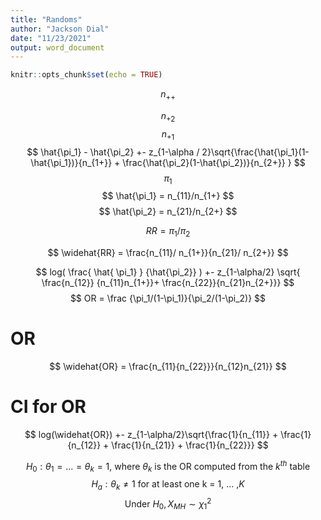 ```yaml
---
title: "Randoms"
author: "Jackson Dial"
date: "11/23/2021"
output: word_document
---
```


```r
knitr::opts_chunk$set(echo = TRUE)
```



$$
n_{++}
$$

$$
n_{+2}
$$
$$
n_{+1}
$$
$$
\hat{\pi_1} - \hat{\pi_2} +- z_{1-\alpha / 2}\sqrt{\frac{\hat{\pi_1}(1-\hat{\pi_1})}{n_{1+}} + \frac{\hat{\pi_2}(1-\hat{\pi_2})}{n_{2+}}   }
$$
$$
\pi_1
$$
$$
\hat{\pi_1} = n_{11}/n_{1+}
$$
$$
\hat{\pi_2} = n_{21}/n_{2+}
$$

$$
RR = \pi_1 / \pi_2
$$


$$
\widehat{RR} = \frac{n_{11}/ n_{1+}}{n_{21}/ n_{2+}}
$$

$$
log( \frac{ \hat{ \pi_1} } {\hat{\pi_2}} ) +- z_{1-\alpha/2} \sqrt{ \frac{n_{12}} {n_{11}n_{1+}}+ \frac{n_{22}}{n_{21}n_{2+}}}
$$
$$
OR = \frac {\pi_1/(1-\pi_1)}{\pi_2/(1-\pi_2)}
$$

# OR

$$
\widehat{OR} = \frac{n_{11}{n_{22}}}{n_{12}n_{21}}
$$

# CI for OR

$$
log(\widehat{OR}) +- z_{1-\alpha/2}\sqrt{\frac{1}{n_{11}} + \frac{1}{n_{12}} + \frac{1}{n_{21}} + \frac{1}{n_{22}}}
$$



$$
H_0: \theta_1 = \text{...} = \theta_k = 1\text{, where } \theta_k \text{ is the OR computed from the } k^{th} \text{ table}
$$
$$
H_a: \theta_k \neq 1 \text{ for at least one k = 1, ... ,}K 
$$
$$
\text{Under } H_0, X_{MH} \sim \chi^2_1
$$







